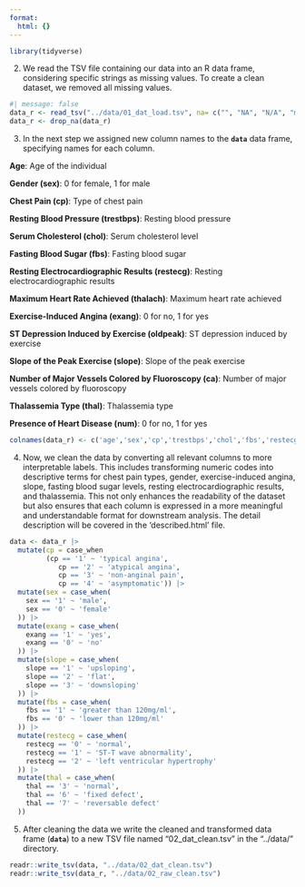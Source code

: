 ```yaml
---
format:
  html: {}
---
```


```r
library(tidyverse)
```

2.  We read the TSV file containing our data into an R data frame, considering specific strings as missing values. To create a clean dataset, we removed all missing values.

```r
#| message: false
data_r <- read_tsv("../data/01_dat_load.tsv", na= c("", "NA", "N/A", "missing", "?"))
data_r <- drop_na(data_r)
```

3.  In the next step we assigned new column names to the **`data`** data frame, specifying names for each column.

**Age**: Age of the individual

**Gender (sex)**: 0 for female, 1 for male

**Chest Pain (cp)**: Type of chest pain

**Resting Blood Pressure (trestbps)**: Resting blood pressure

**Serum Cholesterol (chol)**: Serum cholesterol level

**Fasting Blood Sugar (fbs)**: Fasting blood sugar

**Resting Electrocardiographic Results (restecg)**: Resting electrocardiographic results

**Maximum Heart Rate Achieved (thalach)**: Maximum heart rate achieved

**Exercise-Induced Angina (exang)**: 0 for no, 1 for yes

**ST Depression Induced by Exercise (oldpeak)**: ST depression induced by exercise

**Slope of the Peak Exercise (slope)**: Slope of the peak exercise

**Number of Major Vessels Colored by Fluoroscopy (ca)**: Number of major vessels colored by fluoroscopy

**Thalassemia Type (thal)**: Thalassemia type

**Presence of Heart Disease (num)**: 0 for no, 1 for yes

```r
colnames(data_r) <- c('age','sex','cp','trestbps','chol','fbs','restecg','thalach','exang','oldpeak','slope','ca','thal','num') 
```

4.  Now, we clean the data by converting all relevant columns to more interpretable labels. This includes transforming numeric codes into descriptive terms for chest pain types, gender, exercise-induced angina, slope, fasting blood sugar levels, resting electrocardiographic results, and thalassemia. This not only enhances the readability of the dataset but also ensures that each column is expressed in a more meaningful and understandable format for downstream analysis. The detail description will be covered in the 'described.html' file.

```r
data <- data_r |> 
  mutate(cp = case_when
         (cp == '1' ~ 'typical angina',
            cp == '2' ~ 'atypical angina',
            cp == '3' ~ 'non-anginal pain',
            cp == '4' ~ 'asymptomatic')) |> 
  mutate(sex = case_when(
    sex == '1' ~ 'male',
    sex == '0' ~ 'female'
  )) |> 
  mutate(exang = case_when(
    exang == '1' ~ 'yes',
    exang == '0' ~ 'no'
  )) |> 
  mutate(slope = case_when(
    slope == '1' ~ 'upsloping',
    slope == '2' ~ 'flat',
    slope == '3' ~ 'downsloping'
  )) |> 
  mutate(fbs = case_when(
    fbs == '1' ~ 'greater than 120mg/ml',
    fbs == '0' ~ 'lower than 120mg/ml'
  )) |> 
  mutate(restecg = case_when(
    restecg == '0' ~ 'normal',
    restecg == '1' ~ 'ST-T wave abnormality',
    restecg == '2' ~ 'left ventricular hypertrophy'
  )) |> 
  mutate(thal = case_when(
    thal == '3' ~ 'normal',
    thal == '6' ~ 'fixed defect',
    thal == '7' ~ 'reversable defect'
  )) 
```

5.  After cleaning the data we write the cleaned and transformed data frame (**`data`**) to a new TSV file named "02_dat_clean.tsv" in the "../data/" directory.

```r
readr::write_tsv(data, "../data/02_dat_clean.tsv")
readr::write_tsv(data_r, "../data/02_raw_clean.tsv")
```
